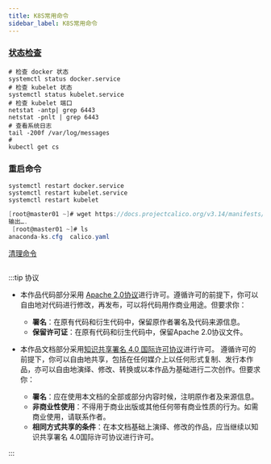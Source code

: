 ```yaml
---
title: K8S常用命令
sidebar_label: K8S常用命令
---
```


### [状态检查](https://blog.csdn.net/weixin_38007578/article/details/117586266)

```shell
# 检查 docker 状态
systemctl status docker.service
# 检查 kubelet 状态
systemctl status kubelet.service
# 检查 kubelet 端口
netstat -antp| grep 6443
netstat -pnlt | grep 6443
# 查看系统日志
tail -200f /var/log/messages
#  
kubectl get cs

```

### 重启命令

```shell
systemctl restart docker.service
systemctl restart kubelet.service
systemctl restart kubelet
```

```csharp
[root@master01 ~]# wget https://docs.projectcalico.org/v3.14/manifests/calico.yaml --no-check-certificate
输出….
 [root@master01 ~]# ls
anaconda-ks.cfg  calico.yaml
```

[清理命令](https://www.51cto.com/article/696675.html)

```shell

```


:::tip 协议

- 本作品代码部分采用 [Apache 2.0协议](https://www.apache.org/licenses/LICENSE-2.0)进行许可。遵循许可的前提下，你可以自由地对代码进行修改，再发布，可以将代码用作商业用途。但要求你：
  - **署名**：在原有代码和衍生代码中，保留原作者署名及代码来源信息。
  - **保留许可证**：在原有代码和衍生代码中，保留Apache 2.0协议文件。

- 本作品文档部分采用[知识共享署名 4.0 国际许可协议](http://creativecommons.org/licenses/by/4.0/)进行许可。 遵循许可的前提下，你可以自由地共享，包括在任何媒介上以任何形式复制、发行本作品，亦可以自由地演绎、修改、转换或以本作品为基础进行二次创作。但要求你：
  - **署名**：应在使用本文档的全部或部分内容时候，注明原作者及来源信息。
  - **非商业性使用**：不得用于商业出版或其他任何带有商业性质的行为。如需商业使用，请联系作者。
  - **相同方式共享的条件**：在本文档基础上演绎、修改的作品，应当继续以知识共享署名 4.0国际许可协议进行许可。

:::
